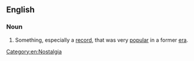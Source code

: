 ==English==

===Noun===
{{en-noun}}

# {{lb|en|colloquial}} Something, especially a [[record]], that was very [[popular]] in a former [[era]].
#: {{syn|en|oldie but goodie}}

[[Category:en:Nostalgia]]